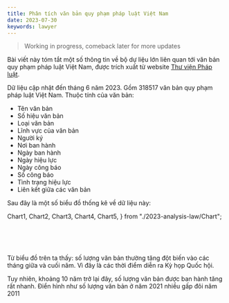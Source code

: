 ```yaml
---
title: Phân tích văn bản quy phạm pháp luật Việt Nam
date: 2023-07-30
keywords: lawyer
---
```


> Working in progress, comeback later for more updates

Bài viết này tóm tắt một số thông tin về bộ dự liệu lớn liên quan tới văn bản quy phạm pháp luật Việt Nam, được trích xuất từ website [Thư viện Pháp luật](https://thuvienphapluat.vn/).

Dữ liệu cập nhật đến tháng 6 năm 2023. Gồm 318517 văn bản quy phạm pháp luật Việt Nam. Thuộc tính của văn bản:


- Tên văn bản
- Số hiệu văn bản
- Loại văn bản
- Lĩnh vực của văn bản
- Người ký
- Nơi ban hành
- Ngày ban hành
- Ngày hiệu lực
- Ngày công báo
- Số công báo
- Tình trạng hiệu lực
- Liên kết giữa các văn bản
 
Sau đây là một số biểu đồ thống kê về dữ liệu này:

  Chart1,
  Chart2,
  Chart3,
  Chart4,
  Chart5,
} from "./2023-analysis-law/Chart";

<Chart5 />
<br />
<Chart1 />
<br />
<Chart2 />
<br />
<Chart3 />

Từ biểu đồ trên ta thấy: số lượng văn bản thường tăng đột biến vào các tháng giữa và cuối
năm. Vì đây là các thời điểm diễn ra Kỳ họp Quốc hội.

<Chart4 />

Tuy nhiên, khoảng 10 năm trở lại đây, số lượng văn bản được ban hành tăng rất nhanh. Điển hình như số lượng văn bản ở năm 2021 nhiều gấp đôi năm 2011
